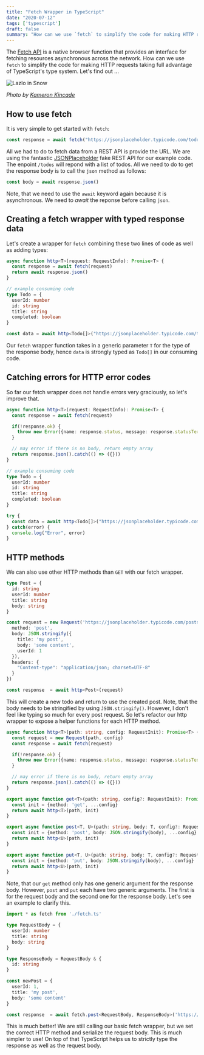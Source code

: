 ```yaml
---
title: "Fetch Wrapper in TypeScript"
date: "2020-07-12"
tags: ['typescript']
draft: false
summary: "How can we use `fetch` to simplify the code for making HTTP requests taking full advantage of TypeScript's type system."
---
```


The [Fetch API](https://developer.mozilla.org/en-US/docs/Web/API/Fetch_API) is a native browser function that provides an interface for fetching resources asynchronous across the network. How can we use `fetch` to simplify the code for making HTTP requests taking full advantage of TypeScript's type system. Let's find out ...

<Image src="/static/img/typescript-fetch-wrapper/kameron-kincade-lazlo-in-snow-unsplash.jpg" height={675} width={1200} priority={true} alt="Lazlo in Snow" />

*Photo by [Kameron Kincade](https://unsplash.com/@kkincade)*

## How to use fetch

It is very simple to get started with `fetch`:

```js
const response = await fetch("https://jsonplaceholder.typicode.com/todos")
```

All we had to do to fetch data from a REST API is provide the URL. We are using the fantastic [JSONPlaceholder](https://jsonplaceholder.typicode.com/) fake REST API for our example code. The enpoint `/todos` will repond with a list of todos. All we need to do to get the response body is to call the `json` method as follows:

```js
const body = await response.json()
```

Note, that we need to use the `await` keyword again because it is asynchronous. We need to *await* the reponse before calling `json`.

## Creating a fetch wrapper with typed response data

Let's create a wrapper for `fetch` combining these two lines of code as well as adding types:

```ts:title=fetch.ts
async function http<T>(request: RequestInfo): Promise<T> {
  const response = await fetch(request)
  return await response.json()
}

// example consuming code
type Todo = {
  userId: number
  id: string
  title: string
  completed: boolean
}

const data = await http<Todo[]>("https://jsonplaceholder.typicode.com/todos")
```

Our `fetch` wrapper function takes in a generic parameter `T` for the type of the response body, hence `data` is strongly typed as `Todo[]` in our consuming code.

## Catching errors for HTTP error codes

So far our fetch wrapper does not handle errors very graciously, so let's improve that.


```ts:title=fetch.ts
async function http<T>(request: RequestInfo): Promise<T> {
  const response = await fetch(request)

  if(!response.ok) {
    throw new Error({name: response.status, message: response.statusText})
  }

  // may error if there is no body, return empty array
  return response.json().catch(() => ({}))
}

// example consuming code
type Todo = {
  userId: number
  id: string
  title: string
  completed: boolean
}

try {
  const data = await http<Todo[]>("https://jsonplaceholder.typicode.com/todos")
} catch(error) {
  console.log("Error", error)
}
```

## HTTP methods

We can also use other HTTP methods than `GET` with our fetch wrapper.

```ts
type Post = {
  id: string
  userId: number
  title: string
  body: string
}

const request = new Request('https://jsonplaceholder.typicode.com/posts', {
  method: 'post',
  body: JSON.stringify({
    title: 'my post',
    body: 'some content',
    userId: 1
  }),
  headers: {
    "Content-type": "application/json; charset=UTF-8"
  }
})

const response  = await http<Post>(request)
```

This will create a new todo and return to use the created post. Note, that the body needs to be stringified by using `JSON.stringify()`. However, I don't feel like typing so much for every post request. So let's refactor our http wrapper to expose a helper functions for each HTTP method.

```ts:title=fetch.ts
async function http<T>(path: string, config: RequestInit): Promise<T> {
  const request = new Request(path, config)
  const response = await fetch(request)

  if(!response.ok) {
    throw new Error({name: response.status, message: response.statusText})
  }

  // may error if there is no body, return empty array
  return response.json().catch(() => ({}))
}

export async function get<T>(path: string, config?: RequestInit): Promise<T> {
  const init = {method: 'get', ...config}
  return await http<T>(path, init)
}

export async function post<T, U>(path: string, body: T, config?: RequestInit): Promise<U> {
  const init = {method: 'post', body: JSON.stringify(body), ...config}
  return await http<U>(path, init)
}

export async function put<T, U>(path: string, body: T, config?: RequestInit): Promise<U> {
  const init = {method: 'put', body: JSON.stringify(body), ...config}
  return await http<U>(path, init)
}
```

Note, that our `get` method only has one generic argument for the response body. However, `post` and `put` each have two generic arguments. The first is for the request body and the second one for the response body. Let's see an example to clarify this.


```ts
import * as fetch from './fetch.ts'

type RequestBody = {
  userId: number
  title: string
  body: string
}

type ResponseBody = RequestBody & {
  id: string
}

const newPost = {
  userId: 1,
  title: 'my post',
  body: 'some content'
}

const response  = await fetch.post<RequestBody, ResponseBody>('https://jsonplaceholder.typicode.com/posts', newPost)
```

This is much better! We are still calling our basic fetch wrapper, but we set the correct HTTP method and serialize the request body. This is much simpler to use! On top of that TypeScript helps us to strictly type the response as well as the request body.

